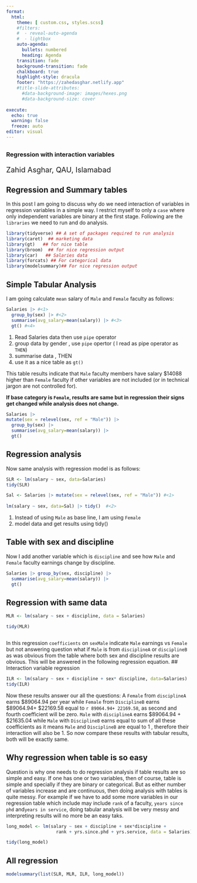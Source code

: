 ---
format:
  html: 
    theme: [ custom.css, styles.scss]
    #filters:
    #  - reveal-auto-agenda
    #  - lightbox
    auto-agenda:
      bullets: numbered
      heading: Agenda
    transition: fade
    background-transition: fade
    chalkboard: true
    highlight-style: dracula
    footer: "https://zahedasghar.netlify.app"
    #title-slide-attributes:
      #data-background-image: images/hexes.png
      #data-background-size: cover
    
execute:
  echo: true
  warning: false
  freeze: auto
editor: visual
---

##  {.title}

::: r-fit-text
### [Regression with interaction variables]{.flow}
:::

::: {style="font-size: 20px"}
Zahid Asghar, QAU, Islamabad
:::

## Regression and Summary tables

In this post I am going to discuss why do we need interaction of variables in regression variables in a simple way. I restrict myself to only a `case` where only independent variables are binary at the first stage. Following are the `libraries` we need to run and do analysis.

```{r}
library(tidyverse) ## A set of packages required to run analysis
library(caret)  ## marketing data
library(gt)   ## for nice table
library(broom)  ## for nice regression output
library(car)   ## Salaries data
library(forcats) ## For categorical data
library(modelsummary)## For nice regression output

```

## Simple Tabular Analysis

I am going calculate `mean` salary of `Male` and `Female` faculty as follows:

```{r}
Salaries |> #<1>
  group_by(sex) |> #<2>
  summarise(avg_salary=mean(salary)) |> #<3>
  gt() #<4>

```

1.  Read Salaries data then use `pipe` operator
2.  group data by gender , use `pipe` opertor ( I read as pipe operator as `THEN`)
3.  summarise data , THEN
4.  use it as a nice table as `gt()`

This table results indicate that `Male` faculty members have salary $\$14088$ higher than `Female` faculty if other variables are not included (or in technical jargon are not controlled for).

**If base category is `Female`, results are same but in regression their signs get changed while analysis does not change.**

```{r}
Salaries |> 
mutate(sex = relevel(sex, ref = "Male")) |> 
  group_by(sex) |> 
  summarise(avg_salary=mean(salary)) |> 
  gt()
```

## Regression analysis

Now same analysis with regression model is as follows:

```{r}
SLR <- lm(salary ~ sex, data=Salaries)
tidy(SLR)

Sal <- Salaries |> mutate(sex = relevel(sex, ref = "Male")) #<1>
 
lm(salary ~ sex, data=Sal) |> tidy()  #<2>

```

1.  Instead of using `Male` as base line, I am using `Female`
2.  model data and get results using tidy()

## Table with sex and discipline

Now I add another variable which is `discipline` and see how `Male` and `Female` faculty earnings change by discipline.

```{r}

Salaries |> group_by(sex, discipline) |> 
  summarise(avg_salary=mean(salary)) |> 
  gt()

```

## Regression with same data

```{r}
MLR <- lm(salary ~ sex + discipline, data = Salaries)

tidy(MLR)



```

In this regression `coefficients` on `sexMale` indicate `Male` earnings vs `Female` but not answering question what if `Male` is from `disciplineA` or `disciplineB` as was obvious from the table where both sex and discipline results are obvious. This will be answered in the following regression equation. \## Interaction variable regression

```{r}
ILR <- lm(salary ~ sex + discipline + sex* discipline, data=Salaries)
tidy(ILR)
```

Now these results answer our all the questions: A `Female` from `disciplineA` earns $\$ 89064.94$ per year while `Female` from `DisciplineB` earns $\$ 89064.94$+ $\$22169.58$ equal to `r 89064.94+ 22169.58`, as second and fourth coefficient will be zero. `Male` with `disciplineA` earns $\$ 89064.94$ + $\$21635.04$ while `Male` with `DisciplineB` earns equal to sum of all these coefficients as it means `Male` and `DisciplineB` are equal to $1$ , therefore their interaction will also be $1$. So now compare these results with tabular results, both will be exactly same.

## Why regression when table is so easy

Question is why one needs to do regression analysis if table results are so simple and easy. If one has one or two variables, then of course, table is simple and specially if they are binary or categorical. But as either number of variables increase and are continuous, then doing analysis with tables is quite messy. For example if we have to add some more variables in our regression table which include may include `rank` of a faculty, `years since phd` and`years in service`, doing tabular analysis will be very messy and interpreting results will no more be an easy taks.

```{r}
long_model <- lm(salary ~ sex + discipline + sex*discipline +
                   rank + yrs.since.phd + yrs.service, data = Salaries)

tidy(long_model)

```

## All regression

```{r}
modelsummary(list(SLR, MLR, ILR, long_model))




```
